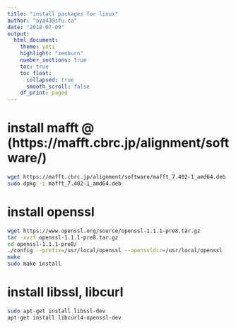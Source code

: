 ```yaml
---
title: "install packages for linux"
author: "aya43@sfu.ca"
date: "2018-07-09"
output:
  html_document:
    theme: yeti
    highlight: "zenburn"
    number_sections: true
    toc: true
    toc_float: 
      collapsed: true
      smooth_scroll: false
    df_print: paged
---
```


# install mafft @ (https://mafft.cbrc.jp/alignment/software/)

```bash
wget https://mafft.cbrc.jp/alignment/software/mafft_7.402-1_amd64.deb
sudo dpkg -i mafft_7.402-1_amd64.deb
```

# install openssl

```bash
wget https://www.openssl.org/source/openssl-1.1.1-pre8.tar.gz
tar -xvzf openssl-1.1.1-pre8.tar.gz 
cd openssl-1.1.1-pre8/
./config --prefix=/usr/local/openssl --openssldir=/usr/local/openssl
make
sudo make install
```

# install libssl, libcurl

```bash
sudo apt-get install libssl-dev
apt-get install libcurl4-openssl-dev
```
